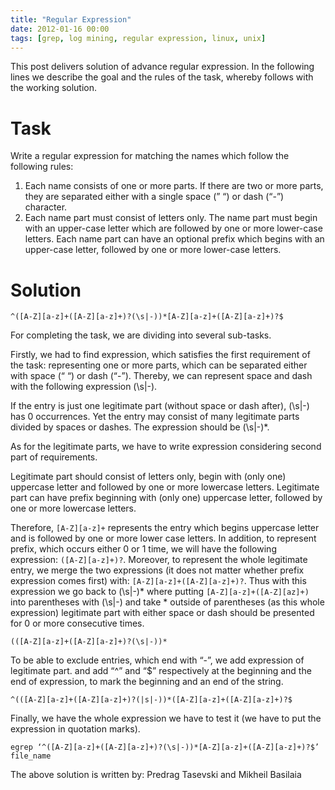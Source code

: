 ```yaml
---
title: "Regular Expression"
date: 2012-01-16 00:00
tags: [grep, log mining, regular expression, linux, unix]
---
```



This post delivers solution of advance regular expression. In the
following lines we describe the goal and the rules of the task, whereby
follows with the working solution.



Task
====



Write a regular expression for matching the names which follow the
following rules:



1.  Each name consists of one or more parts. If there are two or more
    parts, they are separated either with a single space (” “) or dash
    (“-”) character.
2.  Each name part must consist of letters only. The name part must
    begin with an upper-case letter which are followed by one or more
    lower-case letters. Each name part can  have an optional prefix
    which begins with an upper-case letter, followed by one or more
    lower-case letters.



Solution
========



```
^([A-Z][a-z]+([A-Z][a-z]+)?(\s|-))*[A-Z][a-z]+([A-Z][a-z]+)?$

```



For completing the task, we are dividing into several sub-tasks.



Firstly, we had to find expression, which satisfies the first
requirement of the task: representing one or more parts, which can be
separated either with space (“ “) or dash (“-”). Thereby, we can
represent space and dash with the following expression (\\s|-).



If the entry is just one legitimate part (without space or dash after),
(\\s|-) has 0 occurrences. Yet the entry may consist of many legitimate
parts divided by spaces or dashes. The expression should be (\\s|-)\*.



As for the legitimate parts, we have to write expression considering
second part of requirements.



Legitimate part should consist of letters only, begin with (only one)
uppercase letter and followed by one or more lowercase letters.
Legitimate part can have prefix beginning with (only one) uppercase
letter, followed by one or more lowercase letters.



Therefore, `[A-Z][a-z]+` represents the entry which begins uppercase
letter and is followed by one or more lower case letters. In addition,
to represent prefix, which occurs either 0 or 1 time, we will have the
following expression: `([A-Z][a-z]+)?`. Moreover, to represent the whole
legitimate entry, we merge the two expressions (it does not matter
whether prefix expression comes first) with:
`[A-Z][a-z]+([A-Z][a-z]+)?`. Thus with this expression we go back to
(\\s|-)\* where putting `[A-Z][a-z]+([A-Z][az]+)` into parentheses with
(\\s|-) and take \* outside of parentheses (as this whole expression)
legitimate part with either space or dash should be presented for 0
or more consecutive times.




`(([A-Z][a-z]+([A-Z][a-z]+)?(\s|-))*`



To be able to exclude entries, which end with “-”, we add expression of
legitimate part. and add “\^” and “\$” respectively at the beginning and
the end of expression, to mark the  beginning and an end of the string.



`^(([A-Z][a-z]+([A-Z][a-z]+)?(|s|-))*([A-Z][a-z]+([A-Z][a-z]+)?$`



Finally, we have the whole expression we have to test it (we have to put
the expression in quotation marks).

`egrep ‘^([A-Z][a-z]+([A-Z][a-z]+)?(\s|-))*[A-Z][a-z]+([A-Z][a-z]+)?$’   file_name`



The above solution is written by: Predrag Tasevski and Mikheil Basilaia



